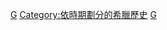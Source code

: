 {{Commonscat|Greece by year}}

[[Category:各年份各國|G]]
[[Category:依時期劃分的希臘歷史|Category:依時期劃分的希臘歷史]]
[[Category:依年份劃分的歐洲|G]]